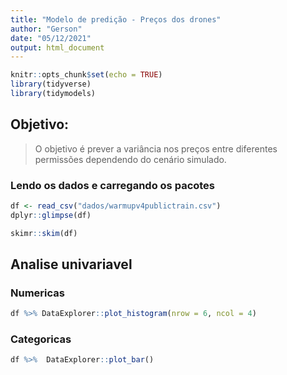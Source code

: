 ```yaml
---
title: "Modelo de predição - Preços dos drones"
author: "Gerson"
date: "05/12/2021"
output: html_document
---
```


```r
knitr::opts_chunk$set(echo = TRUE)
library(tidyverse)
library(tidymodels)
```

## Objetivo:
>  O objetivo é prever a variância nos preços entre diferentes permissões dependendo do cenário simulado.


### Lendo os dados e carregando os pacotes
```r
df <- read_csv("dados/warmupv4publictrain.csv")
dplyr::glimpse(df)

```


```r
skimr::skim(df)
```

## Analise univariavel

### Numericas
```r
df %>% DataExplorer::plot_histogram(nrow = 6, ncol = 4)
```


### Categoricas
```r
df %>%  DataExplorer::plot_bar()
```

